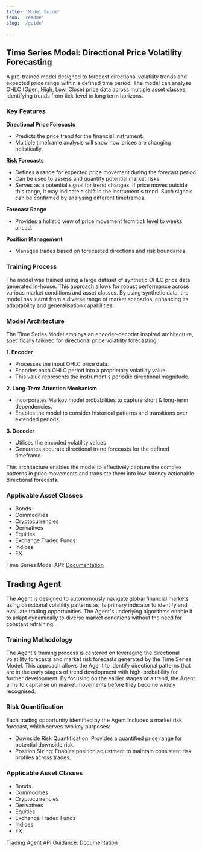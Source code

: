 ```yaml
---
title: 'Model Guide'
icon: 'readme'
slug: '/guide'

---
```



## Time Series Model: Directional Price Volatility Forecasting

A pre-trained model designed to forecast directional volatility trends and expected price range within a defined time period. The model can analyse OHLC (Open, High, Low, Close) price data across multiple asset classes, identifying trends from tick-level to long term horizons. 

### Key Features

**Directional Price Forecasts**

- Predicts the price trend for the financial instrument.
- Multiple timeframe analysis will show how prices are changing holistically.

**Risk Forecasts**

- Defines a range for expected price movement during the forecast period
- Can be used to assess and quantify potential market risks.
- Serves as a potential signal for trend changes. If price moves outside this range, it may indicate a shift in the instrument's trend. Such signals can be confirmed by analysing different timeframes.

**Forecast Range**

- Provides a holistic view of price movement from tick level to weeks ahead.

**Position Management**

- Manages trades based on forecasted directions and risk boundaries.


### Training Process
The model was trained using a large dataset of synthetic OHLC price data generated in-house. This approach allows for robust performance across various market conditions and asset classes. By using synthetic data, the model has learnt from a diverse range of market scenarios, enhancing its adaptability and generalisation capabilities.


### Model Architecture
The Time Series Model employs an encoder-decoder inspired architecture, specifically tailored for directional price volatility forecasting:

**1. Encoder**

- Processes the input OHLC price data.
- Encodes each OHLC period into a proprietary volatility value.
- This value represents the instrument's periodic directional magnitude.

**2. Long-Term Attention Mechanism**

- Incorporates Markov model probabilities to capture short & long-term dependencies.
- Enables the model to consider historical patterns and transitions over extended periods.

**3. Decoder**

- Utilises the encoded volatility values
- Generates accurate directional trend forecasts for the defined timeframe.

This architecture enables the model to effectively capture the complex patterns in price movements and translate them into low-latency actionable directional forecasts.

### Applicable Asset Classes 
- Bonds 
- Commodities
- Cryptocurrencies
- Derivatives 
- Equities 
- Exchange Traded Funds
- Indices 
- FX 

Time Series Model API: [Documentation](https://docs.sumtyme.ai/ts-model)


## Trading Agent

The Agent is designed to autonomously navigate global financial markets using directional volatility patterns as its primary indicator to identify and evaluate trading opportunities. The Agent's underlying algorithms enable it to adapt dynamically to diverse market conditions without the need for constant retraining.

### Training Methodology

The Agent's training process is centered on leveraging the directional volatility forecasts and market risk forecasts generated by the Time Series Model. This approach allows the Agent to identify directional patterns that are in the early stages of trend development with high-probability for further development. By focusing on the earlier stages of a trend, the Agent aims to capitalise on market movements before they become widely recognised. 

### Risk Quantification

Each trading opportunity identified by the Agent includes a market risk forecast, which serves two key purposes:

- Downside Risk Quantification: Provides a quantified price range for potential downside risk.
- Position Sizing: Enables position adjustment to maintain consistent risk profiles across trades.

### Applicable Asset Classes 
- Bonds 
- Commodities
- Cryptocurrencies
- Derivatives 
- Equities 
- Exchange Traded Funds
- Indices 
- FX 

Trading Agent API Guidance: [Documentation](https://docs.sumtyme.ai/ts-model)

